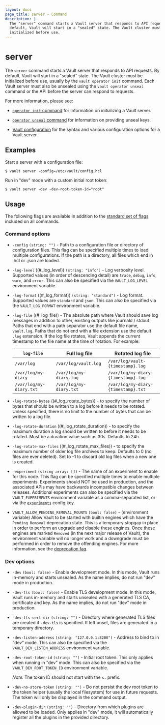 ```yaml
---
layout: docs
page_title: server - Command
description: |-
  The "server" command starts a Vault server that responds to API requests. By
  default, Vault will start in a "sealed" state. The Vault cluster must be
  initialized before use.
---
```


# server

The `server` command starts a Vault server that responds to API requests. By
default, Vault will start in a "sealed" state. The Vault cluster must be
initialized before use, usually by the `vault operator init` command. Each Vault
server must also be unsealed using the `vault operator unseal` command or the
API before the server can respond to requests.

For more information, please see:

- [`operator init` command](/vault/docs/commands/operator/init) for information
  on initializing a Vault server.

- [`operator unseal` command](/vault/docs/commands/operator/unseal) for
  information on providing unseal keys.

- [Vault configuration](/vault/docs/configuration) for the syntax and
  various configuration options for a Vault server.

## Examples

Start a server with a configuration file:

```shell-session
$ vault server -config=/etc/vault/config.hcl
```

Run in "dev" mode with a custom initial root token:

```shell-session
$ vault server -dev -dev-root-token-id="root"
```

## Usage

The following flags are available in addition to the [standard set of
flags](/vault/docs/commands) included on all commands.

### Command options

- `-config` `(string: "")` - Path to a configuration file or directory of
  configuration files. This flag can be specified multiple times to load
  multiple configurations. If the path is a directory, all files which end in
  .hcl or .json are loaded.

- `-log-level` ((#\_log_level)) `(string: "info")` - Log verbosity level. Supported values (in
  order of descending detail) are `trace`, `debug`, `info`, `warn`, and `error`. This can
  also be specified via the `VAULT_LOG_LEVEL` environment variable.

- `-log-format` ((#\_log_format)) `(string: "standard")` - Log format. Supported values
  are `standard` and `json`. This can also be specified via the
  `VAULT_LOG_FORMAT` environment variable.

- `-log-file` ((#\_log_file)) - The absolute path where Vault should save log
  messages in addition to other, existing outputs like journald / stdout. Paths
  that end with a path separator use the default file name, `vault.log`. Paths
  that do not end with a file extension use the default `.log` extension. If the
  log file rotates, Vault appends the current timestamp to the file name
  at the time of rotation. For example:

  | `log-file`              | Full log file           | Rotated log file                    |
  |-------------------------|-------------------------|-------------------------------------|
  | `/var/log`              | `/var/log/vault.log`    | `/var/log/vault-{timestamp}.log`    |
  | `/var/log/my-diary`     | `/var/log/my-diary.log` | `/var/log/my-diary-{timestamp}.log` |
  | `/var/log/my-diary.txt` | `/var/log/my-diary.txt` | `/var/log/my-diary-{timestamp}.txt` |

- `-log-rotate-bytes` ((#\_log_rotate_bytes)) - to specify the number of
  bytes that should be written to a log before it needs to be rotated. Unless specified,
  there is no limit to the number of bytes that can be written to a log file.

- `-log-rotate-duration` ((#\_log_rotate_duration)) - to specify the maximum
  duration a log should be written to before it needs to be rotated. Must be a duration
  value such as 30s. Defaults to 24h.

- `-log-rotate-max-files` ((#\_log_rotate_max_files)) - to specify the maximum
  number of older log file archives to keep. Defaults to 0 (no files are ever deleted).
  Set to -1 to discard old log files when a new one is created.

- `-experiment` `(string array: [])` - The name of an experiment to enable for this node.
  This flag can be specified multiple times to enable multiple experiments. Experiments
  should NOT be used in production, and the associated APIs may have backwards incompatible
  changes between releases. Additional experiments can also be specified via the
  `VAULT_EXPERIMENTS` environment variable as a comma-separated list, or via the
  [`experiments`](/vault/docs/configuration#experiments) config key.

- `VAULT_ALLOW_PENDING_REMOVAL_MOUNTS` `(bool: false)` - (environment variable)
  Allow Vault to be started with builtin engines which have the `Pending Removal`
  deprecation state. This is a temporary stopgap in place in order to perform an
  upgrade and disable these engines. Once these engines are marked `Removed` (in
  the next major release of Vault), the environment variable will no longer work
  and a downgrade must be performed in order to remove the offending engines. For
  more information, see the [deprecation faq](/vault/docs/deprecation/faq/#q-what-are-the-phases-of-deprecation).

### Dev options

- `-dev` `(bool: false)` - Enable development mode. In this mode, Vault runs
  in-memory and starts unsealed. As the name implies, do not run "dev" mode in
  production.

- `-dev-tls` `(bool: false)` - Enable TLS development mode. In this mode, Vault runs
  in-memory and starts unsealed with a generated TLS CA, certificate and key.
  As the name implies, do not run "dev" mode in production.

- `-dev-tls-cert-dir` `(string: "")` - Directory where generated TLS files are created if `-dev-tls` is specified. If left unset, files are generated in a temporary directory.

- `-dev-listen-address` `(string: "127.0.0.1:8200")` - Address to bind to in
  "dev" mode. This can also be specified via the `VAULT_DEV_LISTEN_ADDRESS`
  environment variable.

- `-dev-root-token-id` `(string: "")` - Initial root token. This only applies
  when running in "dev" mode. This can also be specified via the
  `VAULT_DEV_ROOT_TOKEN_ID` environment variable.

  _Note:_ The token ID should not start with the `s.` prefix.

- `-dev-no-store-token` `(string: "")` - Do not persist the dev root token to
  the token helper (usually the local filesystem) for use in future requests.
  The token will only be displayed in the command output.

- `-dev-plugin-dir` `(string: "")` - Directory from which plugins are allowed to be loaded. Only applies in "dev" mode, it will automatically register all the plugins in the provided directory.
